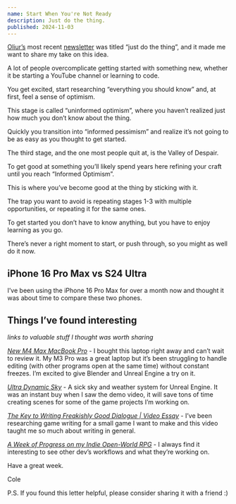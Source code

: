 ```yaml
---
name: Start When You're Not Ready
description: Just do the thing.
published: 2024-11-03
---
```


[Oliur’s](https://www.youtube.com/@Oliur/videos) most recent [newsletter](https://oliur.substack.com/p/the-manual-53-just-do-the-thing) was titled “just do the thing”, and it made me want to share my take on this idea.

A lot of people overcomplicate getting started with something new, whether it be starting a YouTube channel or learning to code.

You get excited, start researching “everything you should know” and, at first, feel a sense of optimism.

This stage is called “uninformed optimism”, where you haven’t realized just how much you don’t know about the thing.

Quickly you transition into “informed pessimism” and realize it’s not going to be as easy as you thought to get started.

The third stage, and the one most people quit at, is the Valley of Despair.

To get good at something you’ll likely spend years here refining your craft until you reach “Informed Optimism”.

This is where you’ve become good at the thing by sticking with it.

The trap you want to avoid is repeating stages 1-3 with multiple opportunities, or repeating it for the same ones.

To get started you don’t have to know anything, but you have to enjoy learning as you go.

There’s never a right moment to start, or push through, so you might as well do it now.

## iPhone 16 Pro Max vs S24 Ultra

<VideoPlayer url="https://youtu.be/uAQpOmr3AKk" />

I’ve been using the iPhone 16 Pro Max for over a month now and thought it was about time to compare these two phones.

## Things I’ve found interesting

_links to valuable stuff I thought was worth sharing_

[_New M4 Max MacBook Pro_](https://www.apple.com/macbook-pro/) - I bought this laptop right away and can’t wait to review it. My M3 Pro was a great laptop but it’s been struggling to handle editing (with other programs open at the same time) without constant freezes. I’m excited to give Blender and Unreal Engine a try on it.

[_Ultra Dynamic Sky_](https://www.fab.com/listings/84fda27a-c79f-49c9-8458-82401fb37cfb) - A sick sky and weather system for Unreal Engine. It was an instant buy when I saw the demo video, it will save tons of time creating scenes for some of the game projects I’m working on.

[_The Key to Writing Freakishly Good Dialogue | Video Essay_](https://www.youtube.com/watch?v=-AhtKvgy6MA) - I’ve been researching game writing for a small game I want to make and this video taught me so much about writing in general.

[_A Week of Progress on my Indie Open-World RPG_](https://www.youtube.com/watch?v=ZBC5lR8ORuY) - I always find it interesting to see other dev’s workflows and what they’re working on.

Have a great week.

Cole

P.S. If you found this letter helpful, please consider sharing it with a friend :)
